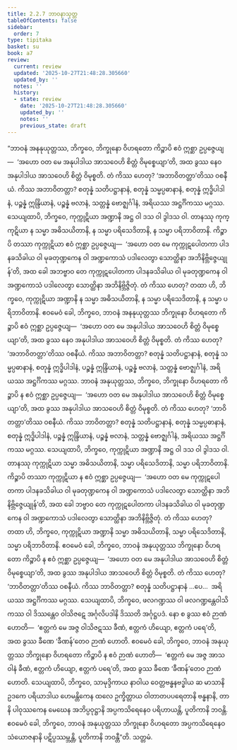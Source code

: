 ```yaml
---
title: 2.2.7 ဘာဝနာသုတ္တ
tableOfContents: false
sidebar:
  order: 7
type: tipitaka
basket: su
book: a7
review:
  current: review
  updated: '2025-10-27T21:48:28.305660'
  updated_by: ''
  notes: ''
  history:
  - state: review
    date: '2025-10-27T21:48:28.305660'
    updated_by: ''
    notes: ''
    previous_state: draft
---
```



<ReviewStatus review={frontmatter.review} showDetails={true} />

<HypothesisAnnotation frontmatter={frontmatter} />

<DynamicBreadcrumb />

<Division number="71" book="a7" e="ch" v="16" p="493">

<Paragraph number="562" book="a7">
“ဘာဝနံ အနနုယုတ္တဿ, ဘိက္ခဝေ, ဘိက္ခုနော ဝိဟရတော ကိဉ္စာပိ ဧဝံ ဣစ္ဆာ ဥပ္ပဇ္ဇေယျ—  ‘အဟော ဝတ မေ အနုပါဒါယ အာသဝေဟိ စိတ္တံ ဝိမုစ္စေယျာ’တိ, အထ ခွဿ နေဝ အနုပါဒါယ အာသဝေဟိ စိတ္တံ ဝိမုစ္စတိ. တံ ကိဿ ဟေတု? ‘အဘာဝိတတ္တာ’တိဿ ဝစနီယံ. ကိဿ အဘာဝိတတ္တာ? စတုန္နံ သတိပဋ္ဌာနာနံ, စတုန္နံ သမ္မပ္ပဓာနာနံ, စတုန္နံ ဣဒ္ဓိပါဒါနံ, ပဉ္စန္နံ ဣန္ဒြိယာနံ, ပဉ္စန္နံ ဗလာနံ, သတ္တန္နံ ဗောဇ္ဈင်္ဂါနံ, အရိယဿ အဋ္ဌင်္ဂိကဿ မဂ္ဂဿ.
</Paragraph>

<Paragraph number="563" book="a7">
သေယျထာပိ, ဘိက္ခဝေ, ကုက္ကုဋိယာ အဏ္ဍာနိ အဋ္ဌ ဝါ ဒသ ဝါ ဒွါဒသ ဝါ. တာနဿု ကုက္ကုဋိယာ န သမ္မာ အဓိသယိတာနိ, န သမ္မာ ပရိသေဒိတာနိ, န သမ္မာ ပရိဘာဝိတာနိ. ကိဉ္စာပိ တဿာ ကုက္ကုဋိယာ ဧဝံ ဣစ္ဆာ ဥပ္ပဇ္ဇေယျ—  ‘အဟော ဝတ မေ ကုက္ကုဋပေါတကာ ပါဒနခသိခါယ ဝါ မုခတုဏ္ဍကေန ဝါ အဏ္ဍကောသံ ပဒါလေတွာ သောတ္ထိနာ အဘိနိဗ္ဘိဇ္ဇေယျုန်’တိ, အထ ခေါ အဘဗ္ဗာဝ တေ ကုက္ကုဋပေါတကာ ပါဒနခသိခါယ ဝါ မုခတုဏ္ဍကေန ဝါ အဏ္ဍကောသံ ပဒါလေတွာ သောတ္ထိနာ အဘိနိဗ္ဘိဇ္ဇိတုံ. တံ ကိဿ ဟေတု? တထာ ဟိ, ဘိက္ခဝေ, ကုက္ကုဋိယာ အဏ္ဍာနိ န သမ္မာ အဓိသယိတာနိ, န သမ္မာ ပရိသေဒိတာနိ, န သမ္မာ ပရိဘာဝိတာနိ. ဧဝမေဝံ ခေါ, ဘိက္ခဝေ, ဘာဝနံ အနနုယုတ္တဿ ဘိက္ခုနော ဝိဟရတော ကိဉ္စာပိ ဧဝံ ဣစ္ဆာ ဥပ္ပဇ္ဇေယျ—  ‘အဟော ဝတ မေ အနုပါဒါယ အာသဝေဟိ စိတ္တံ ဝိမုစ္စေယျာ’တိ, အထ ခွဿ နေဝ အနုပါဒါယ အာသဝေဟိ စိတ္တံ ဝိမုစ္စတိ. တံ ကိဿ ဟေတု? ‘အဘာဝိတတ္တာ’တိဿ ဝစနီယံ. ကိဿ အဘာဝိတတ္တာ? စတုန္နံ သတိပဋ္ဌာနာနံ, စတုန္နံ သမ္မပ္ပဓာနာနံ, စတုန္နံ ဣဒ္ဓိပါဒါနံ, ပဉ္စန္နံ ဣန္ဒြိယာနံ, ပဉ္စန္နံ ဗလာနံ, သတ္တန္နံ ဗောဇ္ဈင်္ဂါနံ, အရိယဿ အဋ္ဌင်္ဂိကဿ မဂ္ဂဿ.
</Paragraph>

<Paragraph number="564" book="a7">
ဘာဝနံ အနုယုတ္တဿ, ဘိက္ခဝေ, ဘိက္ခုနော ဝိဟရတော ကိဉ္စာပိ န ဧဝံ ဣစ္ဆာ ဥပ္ပဇ္ဇေယျ—  ‘အဟော ဝတ မေ အနုပါဒါယ အာသဝေဟိ စိတ္တံ ဝိမုစ္စေယျာ’တိ, အထ ခွဿ အနုပါဒါယ အာသဝေဟိ စိတ္တံ ဝိမုစ္စတိ. တံ ကိဿ ဟေတု? ‘ဘာဝိတတ္တာ’တိဿ ဝစနီယံ. ကိဿ ဘာဝိတတ္တာ? စတုန္နံ သတိပဋ္ဌာနာနံ, စတုန္နံ သမ္မပ္ပဓာနာနံ, စတုန္နံ ဣဒ္ဓိပါဒါနံ, ပဉ္စန္နံ ဣန္ဒြိယာနံ, ပဉ္စန္နံ ဗလာနံ, သတ္တန္နံ ဗောဇ္ဈင်္ဂါနံ, အရိယဿ အဋ္ဌင်္ဂိကဿ မဂ္ဂဿ.
</Paragraph>

<Paragraph number="565" book="a7">
သေယျထာပိ, ဘိက္ခဝေ, ကုက္ကုဋိယာ အဏ္ဍာနိ အဋ္ဌ ဝါ ဒသ ဝါ ဒွါဒသ ဝါ. တာနဿု ကုက္ကုဋိယာ သမ္မာ အဓိသယိတာနိ, သမ္မာ ပရိသေဒိတာနိ, သမ္မာ ပရိဘာဝိတာနိ. ကိဉ္စာပိ တဿာ ကုက္ကုဋိယာ န ဧဝံ ဣစ္ဆာ ဥပ္ပဇ္ဇေယျ—  ‘အဟော ဝတ မေ ကုက္ကုဋပေါတကာ ပါဒနခသိခါယ ဝါ မုခတုဏ္ဍကေန ဝါ အဏ္ဍကောသံ ပဒါလေတွာ သောတ္ထိနာ အဘိနိဗ္ဘိဇ္ဇေယျုန်’တိ, အထ ခေါ ဘဗ္ဗာဝ တေ ကုက္ကုဋပေါတကာ ပါဒနခသိခါယ ဝါ မုခတုဏ္ဍကေန ဝါ အဏ္ဍကောသံ ပဒါလေတွာ သောတ္ထိနာ အဘိနိဗ္ဘိဇ္ဇိတုံ. တံ ကိဿ ဟေတု? တထာ ဟိ, ဘိက္ခဝေ, ကုက္ကုဋိယာ အဏ္ဍာနိ သမ္မာ အဓိသယိတာနိ, သမ္မာ ပရိသေဒိတာနိ, သမ္မာ ပရိဘာဝိတာနိ. ဧဝမေဝံ ခေါ, ဘိက္ခဝေ, ဘာဝနံ အနုယုတ္တဿ ဘိက္ခုနော ဝိဟရတော ကိဉ္စာပိ န ဧဝံ ဣစ္ဆာ ဥပ္ပဇ္ဇေယျ—  ‘အဟော ဝတ မေ အနုပါဒါယ အာသဝေဟိ စိတ္တံ ဝိမုစ္စေယျာ’တိ, အထ ခွဿ အနုပါဒါယ အာသဝေဟိ စိတ္တံ ဝိမုစ္စတိ. တံ ကိဿ ဟေတု? ‘ဘာဝိတတ္တာ’တိဿ ဝစနီယံ. ကိဿ ဘာဝိတတ္တာ? စတုန္နံ သတိပဋ္ဌာနာနံ …ပေ…  အရိယဿ အဋ္ဌင်္ဂိကဿ မဂ္ဂဿ.
</Paragraph>

<Paragraph number="566" book="a7">
သေယျထာပိ, ဘိက္ခဝေ, ဖလဂဏ္ဍဿ ဝါ ဖလဂဏ္ဍန္တေဝါသိကဿ ဝါ ဒိဿန္တေဝ ဝါသိဇဋေ အင်္ဂုလိပဒါနိ ဒိဿတိ အင်္ဂုဋ္ဌပဒံ. နော စ ခွဿ ဧဝံ ဉာဏံ ဟောတိ—  ‘ဧတ္တကံ မေ အဇ္ဇ ဝါသိဇဋဿ ခီဏံ, ဧတ္တကံ ဟိယျော, ဧတ္တကံ ပရေ’တိ, အထ ခွဿ ခီဏေ ‘ခီဏန်’တေဝ ဉာဏံ ဟောတိ. ဧဝမေဝံ ခေါ, ဘိက္ခဝေ, ဘာဝနံ အနုယုတ္တဿ ဘိက္ခုနော ဝိဟရတော ကိဉ္စာပိ န ဧဝံ ဉာဏံ ဟောတိ—  ‘ဧတ္တကံ မေ အဇ္ဇ အာသဝါနံ ခီဏံ, ဧတ္တကံ ဟိယျော, ဧတ္တကံ ပရေ’တိ, အထ ခွဿ ခီဏေ ‘ခီဏန်’တေဝ ဉာဏံ ဟောတိ.
</Paragraph>

<Paragraph number="567" book="a7">
သေယျထာပိ, ဘိက္ခဝေ, သာမုဒ္ဒိကာယ နာဝါယ ဝေတ္တဗန္ဓနဗဒ္ဓါယ ဆ မာသာနိ ဥဒကေ ပရိယာဒါယ ဟေမန္တိကေန ထလေ ဥက္ခိတ္တာယ ဝါတာတပပရေတာနိ ဗန္ဓနာနိ, တာနိ ပါဝုဿကေန မေဃေန အဘိပ္ပဝုဋ္ဌာနိ အပ္ပကသိရေနေဝ ပရိဟာယန္တိ, ပူတိကာနိ ဘဝန္တိ. ဧဝမေဝံ ခေါ, ဘိက္ခဝေ, ဘာဝနံ အနုယုတ္တဿ ဘိက္ခုနော ဝိဟရတော အပ္ပကသိရေနေဝ သံယောဇနာနိ ပဋိပ္ပဿမ္ဘန္တိ, ပူတိကာနိ ဘဝန္တီ”တိ.

</Paragraph>
</Division>

<Paragraph number="568" type="center" book="a7">
သတ္တမံ.
</Paragraph>